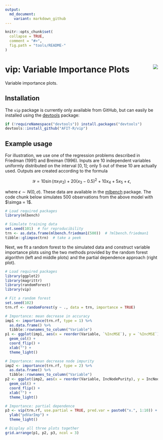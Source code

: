 ```yaml
---
output:
  md_document:
    variant: markdown_github
---
```


<!-- README.md is generated from README.Rmd. Please edit that file -->

```r
knitr::opts_chunk$set(
  collapse = TRUE,
  comment = "#>",
  fig.path = "tools/README-"
)
```

# vip: Variable Importance Plots <img src="tools/vip-logo.png" align="right" />

Variable importance plots.


## Installation

The `vip` package is currently only available from GitHub, but can easily be installed using the [devtools](https://CRAN.R-project.org/package=devtools) package:
```r
if (!requireNamespace("devtools")) install.packages("devtools")
devtools::install_github("AFIT-R/vip")
```


## Example usage

For illustration, we use one of the regression problems described in Friedman (1991) and Breiman (1996). Inputs are 10 independent variables uniformly distributed on the interval $\left[0, 1\right]$; only 5 out of these 10 are actually used. Outputs are created according to the formula

$$
\mathcal{Y} = 10 \sin\left(\pi x_1 x_2\right) + 20 \left(x_3 - 0.5\right) ^ 2 + 10 x_4 + 5 x_5 + \epsilon,
$$

where $\epsilon \sim N\left(0, \sigma\right)$. These data are available in the [mlbench](https://CRAN.R-project.org/package=mlbench) package. The code chunk below simulates 500 observations from the above model with $\simga = 1$.
```r
# Load required packages
library(mlbench)

# Simulate training data
set.seed(101)  # for reproducibility
trn <- as.data.frame(mlbench.friedman1(500))  # ?mlbench.friedman1
tibble::glimpse(trn)  # take a peek
```

Next, we fit a random forest to the simulated data and construct variable importance plots using the two methods provided by the random forest algorithm (left and middle plots) and the partial dependence approach (right plot).
```r
# Load required packages
library(ggplot2)
library(magrittr)
library(randomForest)  
library(vip)

# Fit a random forest
set.seed(102)
trn.rf <- randomForest(y ~ ., data = trn, importance = TRUE)

# Importance: mean decrease in accuracy
imp1 <- importance(trn.rf, type = 1) %>%
  as.data.frame() %>%
  tibble::rownames_to_column("Variable")
p1 <- ggplot(imp1, aes(x = reorder(Variable, `%IncMSE`), y = `%IncMSE`)) +
  geom_col() +
  coord_flip() +
  xlab("") +
  theme_light()

# Importance: mean decrease node impurity
imp2 <- importance(trn.rf, type = 2) %>%
  as.data.frame() %>%
  tibble::rownames_to_column("Variable")
p2 <- ggplot(imp2, aes(x = reorder(Variable, IncNodePurity), y = IncNodePurity)) +
  geom_col() +
  coord_flip() +
  xlab("") +
  theme_light()

# Importance: partial dependence
p3 <- vip(trn.rf, use.partial = TRUE, pred.var = paste0("x.", 1:10)) +
  ylab("pdVarImp") +
  theme_light()

# Display all three plots together
grid.arrange(p1, p2, p3, ncol = 3)
```
